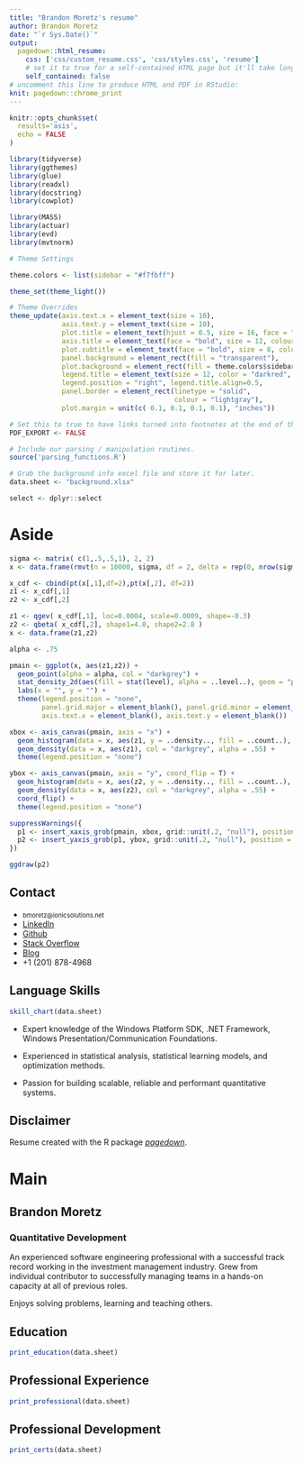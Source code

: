 ```yaml
---
title: "Brandon Moretz's resume"
author: Brandon Moretz
date: "`r Sys.Date()`"
output:
  pagedown::html_resume:
    css: ['css/custom_resume.css', 'css/styles.css', 'resume']
    # set it to true for a self-contained HTML page but it'll take longer to render
    self_contained: false
# uncomment this line to produce HTML and PDF in RStudio:
knit: pagedown::chrome_print
---
```



```r
knitr::opts_chunk$set(
  results='asis', 
  echo = FALSE
)

library(tidyverse)
library(ggthemes)
library(glue)
library(readxl)
library(docstring)
library(cowplot)

library(MASS)
library(actuar)
library(evd)
library(mvtnorm)

# Theme Settings

theme.colors <- list(sidebar = "#f7fbff")

theme_set(theme_light())

# Theme Overrides
theme_update(axis.text.x = element_text(size = 10),
             axis.text.y = element_text(size = 10),
             plot.title = element_text(hjust = 0.5, size = 16, face = "bold", color = "darkgreen"),
             axis.title = element_text(face = "bold", size = 12, colour = "steelblue4"),
             plot.subtitle = element_text(face = "bold", size = 8, colour = "darkred"),
             panel.background = element_rect(fill = "transparent"),
             plot.background = element_rect(fill = theme.colors$sidebar, color = NA), # bg of the plot to match the sidebar.
             legend.title = element_text(size = 12, color = "darkred", face = "bold"),
             legend.position = "right", legend.title.align=0.5,
             panel.border = element_rect(linetype = "solid", 
                                         colour = "lightgray"), 
             plot.margin = unit(c( 0.1, 0.1, 0.1, 0.1), "inches"))

# Set this to true to have links turned into footnotes at the end of the document
PDF_EXPORT <- FALSE

# Include our parsing / manipulation routines.
source('parsing_functions.R')

# Grab the background info excel file and store it for later.
data.sheet <- "background.xlsx"

select <- dplyr::select
```

Aside
================================================================================

```r
sigma <- matrix( c(1,.5,.5,1), 2, 2)
x <- data.frame(rmvt(n = 10000, sigma, df = 2, delta = rep(0, nrow(sigma)) )) 

x_cdf <- cbind(pt(x[,1],df=2),pt(x[,2], df=2)) 
z1 <- x_cdf[,1] 
z2 <- x_cdf[,2] 

z1 <- qgev( x_cdf[,1], loc=0.0004, scale=0.0009, shape=-0.3)  
z2 <- qbeta( x_cdf[,2], shape1=4.0, shape2=2.8 )
x <- data.frame(z1,z2)

alpha <- .75

pmain <- ggplot(x, aes(z1,z2)) +
  geom_point(alpha = alpha, col = "darkgrey") +
  stat_density_2d(aes(fill = stat(level), alpha = ..level..), geom = "polygon") +
  labs(x = "", y = "") +
  theme(legend.position = "none",
        panel.grid.major = element_blank(), panel.grid.minor = element_blank(),
        axis.text.x = element_blank(), axis.text.y = element_blank())

xbox <- axis_canvas(pmain, axis = "x") +
  geom_histogram(data = x, aes(z1, y = ..density.., fill = ..count..), size = .2, bins = 50, alpha = alpha) +
  geom_density(data = x, aes(z1), col = "darkgrey", alpha = .55) +
  theme(legend.position = "none")

ybox <- axis_canvas(pmain, axis = "y", coord_flip = T) +
  geom_histogram(data = x, aes(z2, y = ..density.., fill = ..count..), size = .2, bins = 50, alpha = alpha) +
  geom_density(data = x, aes(z2), col = "darkgrey", alpha = .55) +
  coord_flip() +
  theme(legend.position = "none")

suppressWarnings({
  p1 <- insert_xaxis_grob(pmain, xbox, grid::unit(.2, "null"), position = "top")
  p2 <- insert_yaxis_grob(p1, ybox, grid::unit(.2, "null"), position = "right")
})

ggdraw(p2)
```

Contact {#contact}
--------------------------------------------------------------------------------

- <i class="fa fa-envelope"></i> <text style="font-size: 11px">bmoretz@ionicsolutions.net</text>
- <i class="fab fa-linkedin-in"></i> [LinkedIn](https://www.linkedin.com/in/bmoretz/)
- <i class="fa fa-github"></i> [Github](https://github.com/bmoretz)
- <i class="fab fa-stack-overflow"></i> [Stack Overflow](https://stackoverflow.com/users/538272/brandon-moretz)
- <i class="fas fa-rss"></i> [Blog](https://ionicsolutions.net/)
- <i class="fa fa-phone"></i> +1 (201) 878-4968

Language Skills {#skills}
--------------------------------------------------------------------------------

```r
skill_chart(data.sheet)
```

- Expert knowledge of the Windows Platform SDK, .NET Framework, Windows Presentation/Communication Foundations.

- Experienced in statistical analysis, statistical learning models, and optimization methods.

- Passion for building scalable, reliable and performant quantitative systems.


Disclaimer {#disclaimer}
--------------------------------------------------------------------------------

Resume created with the R package [*pagedown*](https://github.com/rstudio/pagedown).


Main
================================================================================

Brandon Moretz {#title}
--------------------------------------------------------------------------------
### Quantitative Development

An experienced software engineering professional with a successful track record working in the investment management industry. Grew from individual contributor to successfully managing teams in a hands-on capacity at all of previous roles.

Enjoys solving problems, learning and teaching others.
 
Education {data-icon=graduation-cap data-concise=true}
--------------------------------------------------------------------------------
```r
print_education(data.sheet)
```

Professional Experience {data-icon=suitcase}
--------------------------------------------------------------------------------

```r
print_professional(data.sheet)
```

Professional Development {data-icon=laptop}
--------------------------------------------------------------------------------

```r
print_certs(data.sheet)
```

